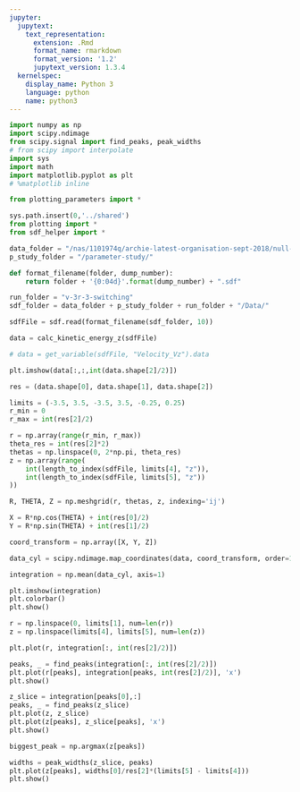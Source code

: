 ```yaml
---
jupyter:
  jupytext:
    text_representation:
      extension: .Rmd
      format_name: rmarkdown
      format_version: '1.2'
      jupytext_version: 1.3.4
  kernelspec:
    display_name: Python 3
    language: python
    name: python3
---
```


```python
import numpy as np
import scipy.ndimage
from scipy.signal import find_peaks, peak_widths
# from scipy import interpolate
import sys
import math
import matplotlib.pyplot as plt
# %matplotlib inline

from plotting_parameters import *

sys.path.insert(0,'../shared')
from plotting import *
from sdf_helper import *

data_folder = "/nas/1101974q/archie-latest-organisation-sept-2018/null-point-stressing/twisting-driver"
p_study_folder = "/parameter-study/"
```

```python
def format_filename(folder, dump_number):
    return folder + '{0:04d}'.format(dump_number) + ".sdf"
```

```python
run_folder = "v-3r-3-switching"
sdf_folder = data_folder + p_study_folder + run_folder + "/Data/"

sdfFile = sdf.read(format_filename(sdf_folder, 10))

data = calc_kinetic_energy_z(sdfFile)

# data = get_variable(sdfFile, "Velocity_Vz").data

plt.imshow(data[:,:,int(data.shape[2]/2)])
```

```python
res = (data.shape[0], data.shape[1], data.shape[2])

limits = (-3.5, 3.5, -3.5, 3.5, -0.25, 0.25)
r_min = 0
r_max = int(res[2]/2)

r = np.array(range(r_min, r_max))
theta_res = int(res[2]*2)
thetas = np.linspace(0, 2*np.pi, theta_res)
z = np.array(range(
    int(length_to_index(sdfFile, limits[4], "z")),
    int(length_to_index(sdfFile, limits[5], "z"))
))

R, THETA, Z = np.meshgrid(r, thetas, z, indexing='ij')

X = R*np.cos(THETA) + int(res[0]/2)
Y = R*np.sin(THETA) + int(res[1]/2)

coord_transform = np.array([X, Y, Z])

data_cyl = scipy.ndimage.map_coordinates(data, coord_transform, order=1)

integration = np.mean(data_cyl, axis=1)
```

```python
plt.imshow(integration)
plt.colorbar()
plt.show()

r = np.linspace(0, limits[1], num=len(r))
z = np.linspace(limits[4], limits[5], num=len(z))

plt.plot(r, integration[:, int(res[2]/2)])

peaks, _ = find_peaks(integration[:, int(res[2]/2)])
plt.plot(r[peaks], integration[peaks, int(res[2]/2)], 'x')
plt.show()

z_slice = integration[peaks[0],:]
peaks, _ = find_peaks(z_slice)
plt.plot(z, z_slice)
plt.plot(z[peaks], z_slice[peaks], 'x')
plt.show()

biggest_peak = np.argmax(z[peaks])

widths = peak_widths(z_slice, peaks)
plt.plot(z[peaks], widths[0]/res[2]*(limits[5] - limits[4]))
plt.show()
```

```python

```
